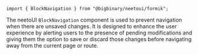 `import { BlockNavigation } from "@bigbinary/neetoui/formik";`

The neetoUI `BlockNavigation` component is used to prevent navigation when there
are unsaved changes. It is designed to enhance the user experience by alerting
users to the presence of pending modifications and giving them the option to
save or discard those changes before navigating away from the current page or
route.
